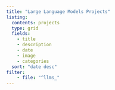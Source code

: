 ```yaml
---
title: "Large Language Models Projects"
listing:
  contents: projects
  type: grid
  fields:
    - title
    - description
    - date
    - image
    - categories
  sort: "date desc"
filter: 
    - file: "^llms_"
---
```

